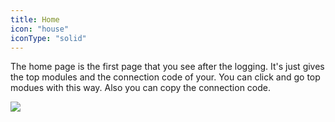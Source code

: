 ```yaml
---
title: Home
icon: "house"
iconType: "solid"
---
```



The home page is the first page that you see after the logging. It's just gives the top modules and the connection code of your. You can click and go top modues with this way. Also you can copy the connection code.

<img src="/images/home_with_info.svg" />
